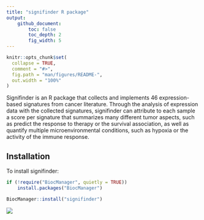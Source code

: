 ```yaml
---
title: "signifinder R package"
output: 
    github_document:
        toc: false
        toc_depth: 2
        fig_width: 5
---
```


<!-- README.md is generated from README.Rmd. Please edit that file -->

```r
knitr::opts_chunk$set(
  collapse = TRUE,
  comment = "#>",
  fig.path = "man/figures/README-",
  out.width = "100%"
)
```

Signifinder is an R package that collects and implements 46 expression-based signatures from cancer literature. Through the analysis of expression data with the collected signatures, signifinder can attribute to each sample a score per signature that summarizes many different tumor aspects, such as predict the response to therapy or the survival association, as well as quantify multiple microenvironmental conditions, such as hypoxia or the activity of the immune response.

## Installation

To install signifinder:

```r
if (!require("BiocManager", quietly = TRUE))
    install.packages("BiocManager")

BiocManager::install("signifinder")
```

<img src=./vignettes/figures/signifinder_visualization.jpg />

